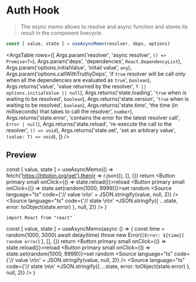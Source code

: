 
<Meta title="Hooks/useAsyncMemo" />

# Auth Hook

> The *async memo* allows to resolve and async function and stores its result in the component livecycle.

```ts
const [ value, state ] = useAsyncMemo(resolver, deps, options)
```

<ArgsTable rows={[
  Args.param('resolver', 'async resolver', `() => Promise<T>`),
  Args.param('deps', 'dependencies', `React.DependencyList`),
  Args.param('options.initialValue', 'initail value', `any`),
  Args.param('options.callWithTruthyDeps', 'if `true` resolver will be call only when all the dependencies are evaluated as `true`', `boolean`),
  Args.returns('value', 'value returned by the resolver', `T || options.initialValue || null`),
  Args.returns('state.loading', '`true` when is waiting to be resolved', `boolean`),
  Args.returns('state.version', '`true` when is waiting to be resolved', `boolean`),
  Args.returns('state.time', 'the time (in milliseconds) that takes to call the resolver', `number`),
  Args.returns('state.error', 'contains the error for the latest resolver call', `Error | null`),
  Args.returns('state.reload', 're-execute the call to the resolver', `() => void`),
  Args.returns('state.set', 'set an arbitrary value', `(value: T) => void`),
]} />

## Preview

  const [ value, state ] = useAsyncMemo(() => fetch('https://httpbin.org/get').then(r => r.json()), [], {})
  return <Container>
    <Button primary small onClick={() => state.reload()}>reload</Button>
    <Button primary small onClick={() => state.set(random(1000, 9999))}>set random</Button>
    <Source language="ts" code={'// value \n\n' + JSON.stringify(value, null, 2)} />
    <Source language="ts" code={'// state \n\n' +JSON.stringify({ ...state, error: toObject(state.error) }, null, 2)} />
  </Container>
}

<Example />

```tsx dark=true
import React from "react"
```

  const [ value, state ] = useAsyncMemo(async () => {
    const time = random(1000, 3000)
    await delay(time)
    throw new Error(`[Error: ${time}] random error`)
  }, [], {})
  return <Container>
    <Button primary small onClick={() => state.reload()}>reload</Button>
    <Button primary small onClick={() => state.set(random(1000, 9999))}>set random</Button>
    <Source language="ts" code={'// value \n\n' + JSON.stringify(value, null, 2)} />
    <Source language="ts" code={'// state \n\n' +JSON.stringify({ ...state, error: toObject(state.error) }, null, 2)} />
  </Container>
}

<ErrorExample />
